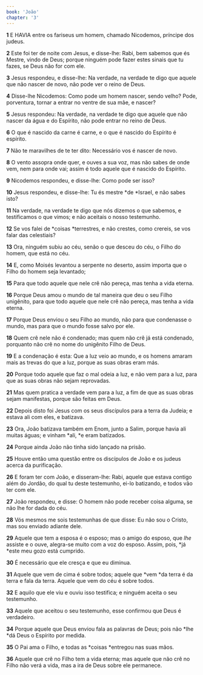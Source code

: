 ```yaml
---
book: 'João'
chapter: '3'
---
```


**1** E HAVIA entre os fariseus um homem, chamado Nicodemos, príncipe dos judeus.

**2** Este foi ter de noite com Jesus, e disse-lhe: Rabi, bem sabemos que és Mestre, vindo de Deus; porque ninguém pode fazer estes sinais que tu fazes, se Deus não for com ele.

**3** Jesus respondeu, e disse-lhe: Na verdade, na verdade te digo que aquele que não nascer de novo, não pode ver o reino de Deus.

**4** Disse-lhe Nicodemos: Como pode um homem nascer, sendo velho? Pode, porventura, tornar a entrar no ventre de sua mãe, e nascer?

**5** Jesus respondeu: Na verdade, na verdade te digo que aquele que não nascer da água e do Espírito, não pode entrar no reino de Deus.

**6** O que é nascido da carne é carne, e o que é nascido do Espírito é espírito.

**7** Não te maravilhes de te ter dito: Necessário vos é nascer de novo.

**8** O vento assopra onde quer, e ouves a sua voz, mas não sabes de onde vem, nem para onde vai; assim é todo aquele que é nascido do Espírito.

**9** Nicodemos respondeu, e disse-lhe: Como pode ser isso?

**10** Jesus respondeu, e disse-lhe: Tu és mestre *de *Israel, e não sabes isto?

**11** Na verdade, na verdade te digo que nós dizemos o que sabemos, e testificamos o que vimos; e não aceitais o nosso testemunho.

**12** Se vos falei de *coisas *terrestres, e não crestes, como crereis, se vos falar das celestiais?

**13** Ora, ninguém subiu ao céu, senão o que desceu do céu, o Filho do homem, que está no céu.

**14** E, como Moisés levantou a serpente no deserto, assim importa que o Filho do homem seja levantado;

**15** Para que todo aquele que nele crê não pereça, mas tenha a vida eterna.

**16** Porque Deus amou o mundo de tal maneira que deu o seu Filho unigênito, para que todo aquele que nele crê não pereça, mas tenha a vida eterna.

**17** Porque Deus enviou o seu Filho ao mundo, não para que condenasse o mundo, mas para que o mundo fosse salvo por ele.

**18** Quem crê nele não é condenado; mas quem não crê já está condenado, porquanto não crê no nome do unigênito Filho de Deus.

**19** E a condenação é esta: Que a luz veio ao mundo, e os homens amaram mais as trevas do que a luz, porque as suas obras eram más.

**20** Porque todo aquele que faz o mal odeia a luz, e não vem para a luz, para que as suas obras não sejam reprovadas.

**21** Mas quem pratica a verdade vem para a luz, a fim de que as suas obras sejam manifestas, porque são feitas em Deus.

**22** Depois disto foi Jesus com os seus discípulos para a terra da Judeia; e estava ali com eles, e batizava.

**23** Ora, João batizava também em Enom, junto a Salim, porque havia ali muitas águas; e vinham *ali, *e eram batizados.

**24** Porque ainda João não tinha sido lançado na prisão.

**25** Houve então uma questão entre os discípulos de João e os judeus acerca da purificação.

**26** E foram ter com João, e disseram-lhe: Rabi, aquele que estava contigo além do Jordão, do qual tu deste testemunho, ei-lo batizando, e todos vão ter com ele.

**27** João respondeu, e disse: O homem não pode receber coisa alguma, se não lhe for dada do céu.

**28** Vós mesmos me sois testemunhas de que disse: Eu não sou o Cristo, mas sou enviado adiante dele.

**29** Aquele que tem a esposa é o esposo; mas o amigo do esposo, que _lhe_ assiste e o ouve, alegra-se muito com a voz do esposo. Assim, pois, *já *este meu gozo está cumprido.

**30** É necessário que ele cresça e que eu diminua.

**31** Aquele que vem de cima é sobre todos; aquele que *vem *da terra é da terra e fala da terra. Aquele que vem do céu é sobre todos.

**32** E aquilo que ele viu e ouviu isso testifica; e ninguém aceita o seu testemunho.

**33** Aquele que aceitou o seu testemunho, esse confirmou que Deus é verdadeiro.

**34** Porque aquele que Deus enviou fala as palavras de Deus; pois não *lhe *dá Deus o Espírito por medida.

**35** O Pai ama o Filho, e todas as *coisas *entregou nas suas mãos.

**36** Aquele que crê no Filho tem a vida eterna; mas aquele que não crê no Filho não verá a vida, mas a ira de Deus sobre ele permanece.
